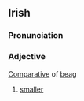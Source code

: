 == Irish ==
===Pronunciation===
{{IPA|[luː]}}
===Adjective===
[[Comparative]] of [[beag]]
#[[smaller]]